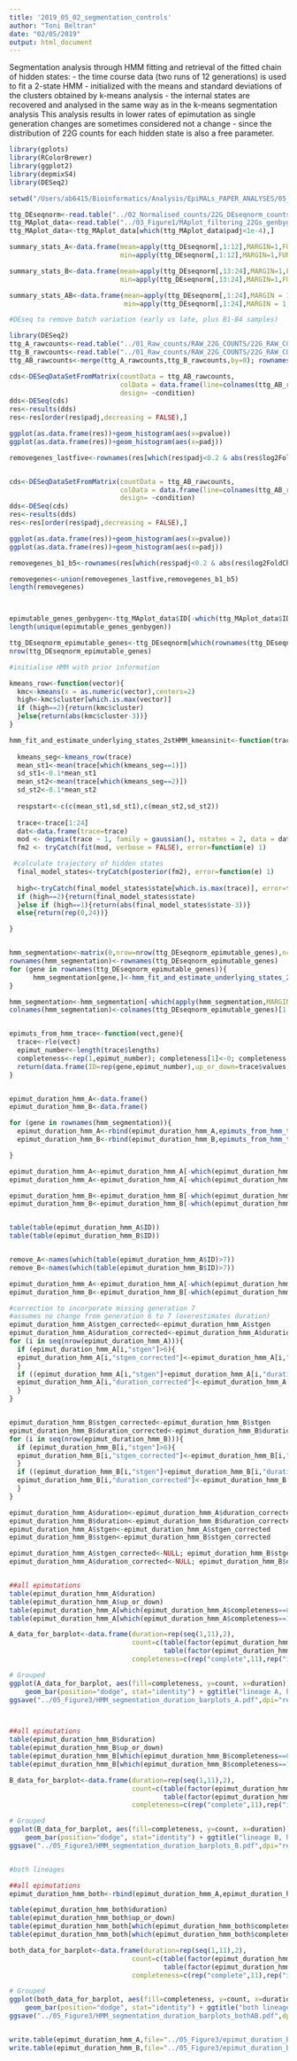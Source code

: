 ```yaml
---
title: '2019_05_02_segmentation_controls'
author: "Toni Beltran"
date: "02/05/2019"
output: html_document
---
```


Segmentation analysis through HMM fitting and retrieval of the fitted chain of hidden states:
 - the time course data (two runs of 12 generations) is used to fit a 2-state HMM - initialized with the means and standard deviations of the     clusters obtained by k-means analysis
 - the internal states are recovered and analysed in the same way as in the k-means segmentation analysis
This analysis results in lower rates of epimutation as single generation changes are sometimes considered not a change - since the distribution of 22G counts for each hidden state is also a free parameter.


```r


library(gplots)
library(RColorBrewer)
library(ggplot2)
library(depmixS4)
library(DESeq2)

setwd("/Users/ab6415/Bioinformatics/Analysis/EpiMALs_PAPER_ANALYSES/05_Figure3/")

ttg_DEseqnorm<-read.table("../02_Normalised_counts/22G_DEseqnorm_counts_averaged.txt")
ttg_MAplot_data<-read.table("../03_Figure1/MAplot_filtering_22Gs_genbygen_p1e-2.txt",header=TRUE)
ttg_MAplot_data<-ttg_MAplot_data[which(ttg_MAplot_data$padj<1e-4),]

summary_stats_A<-data.frame(mean=apply(ttg_DEseqnorm[,1:12],MARGIN=1,FUN = mean),
                            min=apply(ttg_DEseqnorm[,1:12],MARGIN=1,FUN = min))

summary_stats_B<-data.frame(mean=apply(ttg_DEseqnorm[,13:24],MARGIN=1,FUN = mean),
                            min=apply(ttg_DEseqnorm[,13:24],MARGIN=1,FUN = min))

summary_stats_AB<-data.frame(mean=apply(ttg_DEseqnorm[,1:24],MARGIN = 1,FUN=mean),
                             min=apply(ttg_DEseqnorm[,1:24],MARGIN = 1,FUN=min))

```

```r
#DEseq to remove batch variation (early vs late, plus B1-B4 samples)

library(DESeq2)
ttg_A_rawcounts<-read.table("../01_Raw_counts/RAW_22G_COUNTS/22G_RAW_COUNTS_lineageA.txt")
ttg_B_rawcounts<-read.table("../01_Raw_counts/RAW_22G_COUNTS/22G_RAW_COUNTS_lineageB.txt")
ttg_AB_rawcounts<-merge(ttg_A_rawcounts,ttg_B_rawcounts,by=0); rownames(ttg_AB_rawcounts)<-ttg_AB_rawcounts$Row.names; ttg_AB_rawcounts$Row.names<-NULL

cds<-DESeqDataSetFromMatrix(countData = ttg_AB_rawcounts,
                            colData = data.frame(line=colnames(ttg_AB_rawcounts),condition=as.factor(rep(c(rep(1,7),rep(2,5)),2))),
                            design= ~condition)
dds<-DESeq(cds)
res<-results(dds)
res<-res[order(res$padj,decreasing = FALSE),]

ggplot(as.data.frame(res))+geom_histogram(aes(x=pvalue))
ggplot(as.data.frame(res))+geom_histogram(aes(x=padj))

removegenes_lastfive<-rownames(res[which(res$padj<0.2 & abs(res$log2FoldChange)>1),])


cds<-DESeqDataSetFromMatrix(countData = ttg_AB_rawcounts,
                            colData = data.frame(line=colnames(ttg_AB_rawcounts),condition=as.factor(c(rep(1,12),2,rep(1,3),2,rep(1,7)))),
                            design= ~condition)
dds<-DESeq(cds)
res<-results(dds)
res<-res[order(res$padj,decreasing = FALSE),]

ggplot(as.data.frame(res))+geom_histogram(aes(x=pvalue))
ggplot(as.data.frame(res))+geom_histogram(aes(x=padj))

removegenes_b1_b5<-rownames(res[which(res$padj<0.2 & abs(res$log2FoldChange)>1),])

removegenes<-union(removegenes_lastfive,removegenes_b1_b5)
length(removegenes)



epimutable_genes_genbygen<-ttg_MAplot_data$ID[-which(ttg_MAplot_data$ID %in% removegenes)]
length(unique(epimutable_genes_genbygen))

ttg_DEseqnorm_epimutable_genes<-ttg_DEseqnorm[which(rownames(ttg_DEseqnorm) %in% epimutable_genes_genbygen),]
nrow(ttg_DEseqnorm_epimutable_genes)

```

```r

#initialise HMM with prior information

kmeans_row<-function(vector){  
  kmc<-kmeans(x = as.numeric(vector),centers=2)
  high<-kmc$cluster[which.is.max(vector)]
  if (high==2){return(kmc$cluster)
  }else{return(abs(kmc$cluster-3))}
}

hmm_fit_and_estimate_underlying_states_2stHMM_kmeansinit<-function(trace){
  
  kmeans_seg<-kmeans_row(trace)
  mean_st1<-mean(trace[which(kmeans_seg==1)])
  sd_st1<-0.1*mean_st1
  mean_st2<-mean(trace[which(kmeans_seg==2)])
  sd_st2<-0.1*mean_st2
  
  respstart<-c(c(mean_st1,sd_st1),c(mean_st2,sd_st2))
  
  trace<-trace[1:24]
  dat<-data.frame(trace=trace)
  mod <- depmix(trace ~ 1, family = gaussian(), nstates = 2, data = dat, respstart = respstart, ntimes = c(12,12))
  fm2 <- tryCatch(fit(mod, verbose = FALSE), error=function(e) 1)

 #calculate trajectory of hidden states
  final_model_states<-tryCatch(posterior(fm2), error=function(e) 1)
  
  high<-tryCatch(final_model_states$state[which.is.max(trace)], error=function(e) 0)
  if (high==2){return(final_model_states$state)
  }else if (high==1){return(abs(final_model_states$state-3))}
  else{return(rep(0,24))}

}


hmm_segmentation<-matrix(0,nrow=nrow(ttg_DEseqnorm_epimutable_genes),ncol = 24)
rownames(hmm_segmentation)<-rownames(ttg_DEseqnorm_epimutable_genes)
for (gene in rownames(ttg_DEseqnorm_epimutable_genes)){
      hmm_segmentation[gene,]<-hmm_fit_and_estimate_underlying_states_2stHMM_kmeansinit(as.numeric(ttg_DEseqnorm_epimutable_genes[gene,]))
}

hmm_segmentation<-hmm_segmentation[-which(apply(hmm_segmentation,MARGIN=1,FUN=sum)==0),]
colnames(hmm_segmentation)<-colnames(ttg_DEseqnorm_epimutable_genes)[1:24]


epimuts_from_hmm_trace<-function(vect,gene){
  trace<-rle(vect)
  epimut_number<-length(trace$lengths)
  completeness<-rep(1,epimut_number); completeness[1]<-0; completeness[epimut_number]<-0; 
  return(data.frame(ID=rep(gene,epimut_number),up_or_down=trace$values,duration=trace$lengths,completeness=completeness,stgen=c(-1,cumsum(trace$lengths)[1:(epimut_number-1)])))
}


epimut_duration_hmm_A<-data.frame()
epimut_duration_hmm_B<-data.frame()

for (gene in rownames(hmm_segmentation)){
  epimut_duration_hmm_A<-rbind(epimut_duration_hmm_A,epimuts_from_hmm_trace(hmm_segmentation[gene,1:12],gene))
  epimut_duration_hmm_B<-rbind(epimut_duration_hmm_B,epimuts_from_hmm_trace(hmm_segmentation[gene,13:24],gene))

}

epimut_duration_hmm_A<-epimut_duration_hmm_A[-which(epimut_duration_hmm_A$stgen==(-1)),]
epimut_duration_hmm_A<-epimut_duration_hmm_A[-which(epimut_duration_hmm_A$stgen==(12)),]

epimut_duration_hmm_B<-epimut_duration_hmm_B[-which(epimut_duration_hmm_B$stgen==(-1)),]
epimut_duration_hmm_B<-epimut_duration_hmm_B[-which(epimut_duration_hmm_B$stgen==(12)),]


table(table(epimut_duration_hmm_A$ID))
table(table(epimut_duration_hmm_B$ID))


remove_A<-names(which(table(epimut_duration_hmm_A$ID)>7))
remove_B<-names(which(table(epimut_duration_hmm_B$ID)>7))

epimut_duration_hmm_A<-epimut_duration_hmm_A[-which(epimut_duration_hmm_A$ID %in% remove_A),]
epimut_duration_hmm_B<-epimut_duration_hmm_B[-which(epimut_duration_hmm_B$ID %in% remove_B),]


```

```r


#correction to incorporate missing generation 7
#assumes no change from generation 6 to 7 (overestimates duration)
epimut_duration_hmm_A$stgen_corrected<-epimut_duration_hmm_A$stgen
epimut_duration_hmm_A$duration_corrected<-epimut_duration_hmm_A$duration
for (i in seq(nrow(epimut_duration_hmm_A))){
  if (epimut_duration_hmm_A[i,"stgen"]>6){
  epimut_duration_hmm_A[i,"stgen_corrected"]<-epimut_duration_hmm_A[i,"stgen_corrected"]+1
  }
  if ((epimut_duration_hmm_A[i,"stgen"]+epimut_duration_hmm_A[i,"duration"])>6 & epimut_duration_hmm_A[i,"stgen"]<7){
  epimut_duration_hmm_A[i,"duration_corrected"]<-epimut_duration_hmm_A[i,"duration_corrected"]+1
  }
}


epimut_duration_hmm_B$stgen_corrected<-epimut_duration_hmm_B$stgen
epimut_duration_hmm_B$duration_corrected<-epimut_duration_hmm_B$duration
for (i in seq(nrow(epimut_duration_hmm_B))){
  if (epimut_duration_hmm_B[i,"stgen"]>6){
  epimut_duration_hmm_B[i,"stgen_corrected"]<-epimut_duration_hmm_B[i,"stgen_corrected"]+1
  }
  if ((epimut_duration_hmm_B[i,"stgen"]+epimut_duration_hmm_B[i,"duration"])>6 & epimut_duration_hmm_B[i,"stgen"]<7){
  epimut_duration_hmm_B[i,"duration_corrected"]<-epimut_duration_hmm_B[i,"duration_corrected"]+1
  }
}

epimut_duration_hmm_A$duration<-epimut_duration_hmm_A$duration_corrected
epimut_duration_hmm_B$duration<-epimut_duration_hmm_B$duration_corrected
epimut_duration_hmm_A$stgen<-epimut_duration_hmm_A$stgen_corrected
epimut_duration_hmm_B$stgen<-epimut_duration_hmm_B$stgen_corrected

epimut_duration_hmm_A$stgen_corrected<-NULL; epimut_duration_hmm_B$stgen_corrected<-NULL
epimut_duration_hmm_A$duration_corrected<-NULL; epimut_duration_hmm_B$duration_corrected<-NULL



```


```r

##all epimutations
table(epimut_duration_hmm_A$duration)
table(epimut_duration_hmm_A$up_or_down)
table(epimut_duration_hmm_A[which(epimut_duration_hmm_A$completeness==0),"duration"])
table(epimut_duration_hmm_A[which(epimut_duration_hmm_A$completeness==1),"duration"])

A_data_for_barplot<-data.frame(duration=rep(seq(1,11),2),
                               count=c(table(factor(epimut_duration_hmm_A[which(epimut_duration_hmm_A$completeness==1),"duration"],levels=c(1:11))),
                                       table(factor(epimut_duration_hmm_A[which(epimut_duration_hmm_A$completeness==0),"duration"],levels=c(1:11)))),
                               completeness=c(rep("complete",11),rep("incomplete",11)))

# Grouped
ggplot(A_data_for_barplot, aes(fill=completeness, y=count, x=duration)) + 
    geom_bar(position="dodge", stat="identity") + ggtitle("lineage A, hmm segmentation")+theme_classic()
ggsave("../05_Figure3/HMM_segmentation_duration_barplots_A.pdf",dpi="retina")



##all epimutations
table(epimut_duration_hmm_B$duration)
table(epimut_duration_hmm_B$up_or_down)
table(epimut_duration_hmm_B[which(epimut_duration_hmm_B$completeness==0),"duration"])
table(epimut_duration_hmm_B[which(epimut_duration_hmm_B$completeness==1),"duration"])

B_data_for_barplot<-data.frame(duration=rep(seq(1,11),2),
                               count=c(table(factor(epimut_duration_hmm_B[which(epimut_duration_hmm_B$completeness==1),"duration"],levels=c(1:11))),
                                       table(factor(epimut_duration_hmm_B[which(epimut_duration_hmm_B$completeness==0),"duration"],levels=c(1:11)))),
                               completeness=c(rep("complete",11),rep("incomplete",11)))

# Grouped
ggplot(B_data_for_barplot, aes(fill=completeness, y=count, x=duration)) + 
    geom_bar(position="dodge", stat="identity") + ggtitle("lineage B, hmm segmentation")+theme_classic()
ggsave("../05_Figure3/HMM_segmentation_duration_barplots_B.pdf",dpi="retina")


#both lineages

##all epimutations
epimut_duration_hmm_both<-rbind(epimut_duration_hmm_A,epimut_duration_hmm_B)

table(epimut_duration_hmm_both$duration)
table(epimut_duration_hmm_both$up_or_down)
table(epimut_duration_hmm_both[which(epimut_duration_hmm_both$completeness==0),"duration"])
table(epimut_duration_hmm_both[which(epimut_duration_hmm_both$completeness==1),"duration"])

both_data_for_barplot<-data.frame(duration=rep(seq(1,11),2),
                               count=c(table(factor(epimut_duration_hmm_both[which(epimut_duration_hmm_both$completeness==1),"duration"],levels=c(1:11))),
                                       table(factor(epimut_duration_hmm_both[which(epimut_duration_hmm_both$completeness==0),"duration"],levels=c(1:11)))),
                               completeness=c(rep("complete",11),rep("incomplete",11)))

# Grouped
ggplot(both_data_for_barplot, aes(fill=completeness, y=count, x=duration)) + 
    geom_bar(position="dodge", stat="identity") + ggtitle("both lineages, hmm segmentation")+theme_classic()
ggsave("../05_Figure3/HMM_segmentation_duration_barplots_bothAB.pdf",dpi="retina")


write.table(epimut_duration_hmm_A,file="../05_Figure3/epimut_duration_batchremoved_HMM_linA_JOINT_p1e-4.txt",quote = FALSE,row.names = FALSE,sep="\t")
write.table(epimut_duration_hmm_B,file="../05_Figure3/epimut_duration_batchremoved_HMM_linB_JOINT_p1e-4.txt",quote = FALSE,row.names = FALSE, sep="\t")


```







